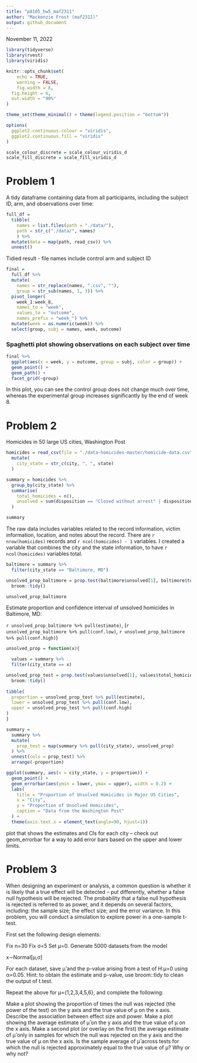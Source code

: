 ```yaml
---
title: "p8105_hw5_maf2311"
author: "Mackenzie Frost (maf2311)"
output: github_document
---
```


November 11, 2022

```r
library(tidyverse)
library(rvest)
library(viridis)

knitr::opts_chunk$set(
	echo = TRUE,
	warning = FALSE,
	fig.width = 8, 
  fig.height = 6,
  out.width = "90%"
)

theme_set(theme_minimal() + theme(legend.position = "bottom"))

options(
  ggplot2.continuous.colour = "viridis",
  ggplot2.continuous.fill = "viridis"
)

scale_colour_discrete = scale_colour_viridis_d
scale_fill_discrete = scale_fill_viridis_d
```

# Problem 1

A tidy dataframe containing data from all participants, including the subject ID, arm, and observations over time:

```r
full_df = 
  tibble(
    names = list.files(path = "./data/"),
    path = str_c("./data/", names)
    ) %>%
  mutate(data = map(path, read_csv)) %>%
  unnest()
```

Tidied result - file names include control arm and subject ID

```r
final = 
  full_df %>% 
  mutate(
    names = str_replace(names, ".csv", ""),
    group = str_sub(names, 1, 3)) %>% 
  pivot_longer(
    week_1:week_8,
    names_to = "week",
    values_to = "outcome",
    names_prefix = "week_") %>% 
  mutate(week = as.numeric(week)) %>% 
  select(group, subj = names, week, outcome)
```

### Spaghetti plot showing observations on each subject over time

```r
final %>% 
  ggplot(aes(x = week, y = outcome, group = subj, color = group)) + 
  geom_point() + 
  geom_path() + 
  facet_grid(~group)
```

In this plot, you can see the control group does not change much over time, whereas the experimental group increases significantly by the end of week 8. 

# Problem 2

Homicides in 50 large US cities, Washington Post

```r
homicides = read_csv(file = "./data-homicides-master/homicide-data.csv") %>%
  mutate(
    city_state = str_c(city, ", ", state)
  )

summary = homicides %>%
  group_by(city_state) %>%
  summarise(
    total_homicides = n(),
    unsolved = sum(disposition == "Closed without arrest" | disposition == "Open/No arrest")
  )

summary
```

The raw data includes variables related to the record information, victim information, location, and notes about the record. There are `r nrow(homicides)` records and `r ncol(homicides) - 1` variables. I created a variable that combines the city and the state information, to have `r ncol(homicides)` variables total. 

```r
baltimore = summary %>%
  filter(city_state == "Baltimore, MD")

unsolved_prop_baltimore = prop.test(baltimore$unsolved[1], baltimore$total_homicides[1]) %>%
  broom::tidy()

unsolved_prop_baltimore
```

Estimate proportion and confidence interval of unsolved homicides in Baltimore, MD:

`r unsolved_prop_baltimore %>% pull(estimate)`, (`r unsolved_prop_baltimore %>% pull(conf.low)`, `r unsolved_prop_baltimore %>% pull(conf.high)`)

```r
unsolved_prop = function(x){

  values = summary %>%
  filter(city_state == x)

unsolved_prop_test = prop.test(values$unsolved[1], values$total_homicides[1]) %>%
  broom::tidy()
  
tibble(
  proportion = unsolved_prop_test %>% pull(estimate),
  lower = unsolved_prop_test %>% pull(conf.low),
  upper = unsolved_prop_test %>% pull(conf.high)
)
}

summary = 
  summary %>%
  mutate(
    prop_test = map(summary %>% pull(city_state), unsolved_prop)
  ) %>%
  unnest(cols = prop_test) %>%
  arrange(-proportion)

ggplot(summary, aes(x = city_state, y = proportion)) + 
  geom_point() +
  geom_errorbar(aes(ymin = lower, ymax = upper), width = 0.2) +
  labs(
    title = "Proportion of Unsolved Homicides in Major US Cities",
    x = "City",
    y = "Proportion of Unsolved Homicides",
    caption = "Data from the Washington Post"
  ) +
  theme(axis.text.x = element_text(angle=90, hjust=1))
```

plot that shows the estimates and CIs for each city – check out geom_errorbar for a way to add error bars based on the upper and lower limits. 

# Problem 3

When designing an experiment or analysis, a common question is whether it is likely that a true effect will be detected – put differently, whether a false null hypothesis will be rejected. The probability that a false null hypothesis is rejected is referred to as power, and it depends on several factors, including: the sample size; the effect size; and the error variance. In this problem, you will conduct a simulation to explore power in a one-sample t-test.

First set the following design elements:

Fix n=30
Fix σ=5
Set μ=0. Generate 5000 datasets from the model

x∼Normal[μ,σ]

For each dataset, save μ̂  and the p-value arising from a test of H:μ=0 using α=0.05. Hint: to obtain the estimate and p-value, use broom::tidy to clean the output of t.test.

Repeat the above for μ={1,2,3,4,5,6}, and complete the following:

Make a plot showing the proportion of times the null was rejected (the power of the test) on the y axis and the true value of μ on the x axis. Describe the association between effect size and power.
Make a plot showing the average estimate of μ̂  on the y axis and the true value of μ on the x axis. Make a second plot (or overlay on the first) the average estimate of μ̂  only in samples for which the null was rejected on the y axis and the true value of μ on the x axis. Is the sample average of μ̂  across tests for which the null is rejected approximately equal to the true value of μ? Why or why not?




